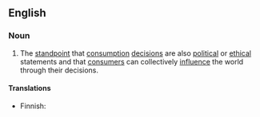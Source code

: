 ==English==
{{wikipedia}}

===Noun===
{{en-noun|-}}

# The [[standpoint]] that [[consumption]] [[decision]]s are also [[political]] or [[ethical]] statements and that [[consumer]]s can collectively [[influence]] the world through their decisions.

====Translations====
{{trans-top|standpoint}}
* Finnish: {{t|fi|poliittinen konsumerismi}}
{{trans-mid}}
{{trans-bottom}}